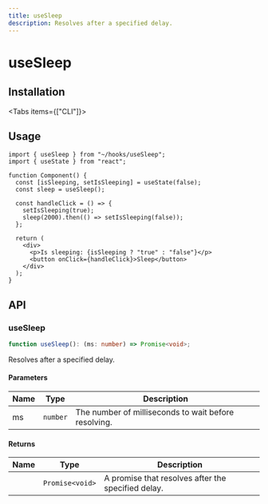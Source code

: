 ```yaml
---
title: useSleep
description: Resolves after a specified delay.
---
```



# useSleep

## Installation

<Tabs items={["CLI"]}>
  <Tab value="CLI">
    <DynamicCodeBlock lang="bash" code="npx rehooks-cli@latest add useSleep" />
  </Tab>
</Tabs>

## Usage

```tsx title="Component.tsx"
import { useSleep } from "~/hooks/useSleep";
import { useState } from "react";

function Component() {
  const [isSleeping, setIsSleeping] = useState(false);
  const sleep = useSleep();

  const handleClick = () => {
    setIsSleeping(true);
    sleep(2000).then(() => setIsSleeping(false));
  };

  return (
    <div>
      <p>Is sleeping: {isSleeping ? "true" : "false"}</p>
      <button onClick={handleClick}>Sleep</button>
    </div>
  );
}
```

## API

### useSleep

```ts title="useSleep.ts"
function useSleep(): (ms: number) => Promise<void>;
```

Resolves after a specified delay.

#### Parameters

| Name | Type     | Description                                          |
| ---- | -------- | ---------------------------------------------------- |
| ms   | `number` | The number of milliseconds to wait before resolving. |

#### Returns

| Name | Type            | Description                                        |
| ---- | --------------- | -------------------------------------------------- |
|      | `Promise<void>` | A promise that resolves after the specified delay. |
